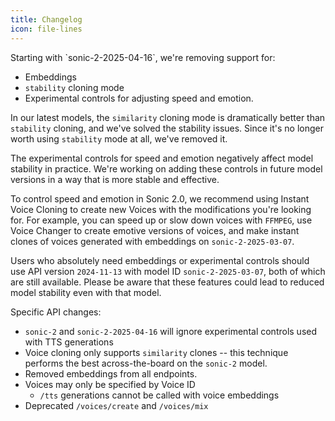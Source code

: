 ---
title: Changelog
icon: file-lines
---

<Update label="sonic-2-2025-04-16" description="Updates to existing APIs">
Starting with `sonic-2-2025-04-16`, we're removing support for:

- Embeddings
- `stability` cloning mode
- Experimental controls for adjusting speed and emotion.

In our latest models, the `similarity` cloning mode is dramatically better than `stability` cloning,
and we've solved the stability issues. Since it's no longer worth using `stability` mode at all,
we've removed it.

The experimental controls for speed and emotion negatively affect model stability in practice. We're
working on adding these controls in future model versions in a way that is more stable and
effective.

To control speed and emotion in Sonic 2.0, we recommend using Instant Voice Cloning to create
new Voices with the modifications you're looking for. For example, you can speed up or slow down
voices with `FFMPEG`, use Voice Changer to create emotive versions of voices, and make instant
clones of voices generated with embeddings on `sonic-2-2025-03-07`.

Users who absolutely need embeddings or experimental controls should use API version `2024-11-13`
with model ID `sonic-2-2025-03-07`, both of which are still available. Please be aware that these
features could lead to reduced model stability even with that model.

Specific API changes:

- `sonic-2` and `sonic-2-2025-04-16` will ignore experimental controls used with TTS generations
- Voice cloning only supports `similarity` clones -- this technique performs the best across-the-board on the `sonic-2` model.
- Removed embeddings from all endpoints.
- Voices may only be specified by Voice ID
  - `/tts` generations cannot be called with voice embeddings
- Deprecated `/voices/create` and `/voices/mix`
</Update>
